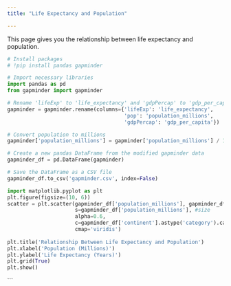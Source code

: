```yaml
---
title: "Life Expectancy and Population"

---
```

This page gives you the relationship between life expectancy and population.
```python
# Install packages
# !pip install pandas gapminder

# Import necessary libraries
import pandas as pd
from gapminder import gapminder

# Rename 'lifeExp' to 'life_expectancy' and 'gdpPercap' to 'gdp_per_capita'
gapminder = gapminder.rename(columns={'lifeExp': 'life_expectancy',
                                      'pop': 'population_millions', 
                                      'gdpPercap': 'gdp_per_capita'})

# Convert population to millions
gapminder['population_millions'] = gapminder['population_millions'] / 1_000_000

# Create a new pandas DataFrame from the modified gapminder data
gapminder_df = pd.DataFrame(gapminder)

# Save the DataFrame as a CSV file
gapminder_df.to_csv('gapminder.csv', index=False)
```
```python
import matplotlib.pyplot as plt
plt.figure(figsize=(10, 6))
scatter = plt.scatter(gapminder_df['population_millions'], gapminder_df['life_expectancy'], 
                      s=gapminder_df['population_millions'], #size
                      alpha=0.6, 
                      c=gapminder_df['continent'].astype('category').cat.codes,  # Convert continents to codes for color
                      cmap='viridis')
                    
plt.title('Relationship Between Life Expectancy and Population')
plt.xlabel('Population (Millions)')
plt.ylabel('Life Expectancy (Years)')
plt.grid(True)
plt.show()
```

```